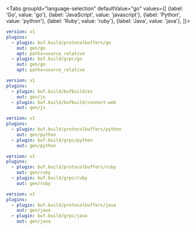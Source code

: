 
<Tabs
groupId="language-selection"
defaultValue="go"
values={[
{label: 'Go', value: 'go'},
{label: 'JavaScript', value: 'javascript'},
{label: 'Python', value: 'python'},
{label: 'Ruby', value: 'ruby'},
{label: 'Java', value: 'java'},
]}>
<TabItem value="go">

```yaml title=buf.gen.yaml
version: v1
plugins:
  - plugin: buf.build/protocolbuffers/go
    out: gen/go
    opt: paths=source_relative
  - plugin: buf.build/grpc/go
    out: gen/go
    opt: paths=source_relative
```

  </TabItem>
  <TabItem value="javascript">

```yaml title=buf.gen.yaml
version: v1
plugins:
  - plugin: buf.build/bufbuild/es
    out: gen/js
  - plugin: buf.build/bufbuild/connect-web
    out: gen/js
```

  </TabItem>
  <TabItem value="python">

```yaml title=buf.gen.yaml
version: v1
plugins:
  - plugin: buf.build/protocolbuffers/python
    out: gen/python
  - plugin: buf.build/grpc/python
    out: gen/python
```

  </TabItem>
  <TabItem value="ruby">

```yaml title=buf.gen.yaml
version: v1
plugins:
  - plugin: buf.build/protocolbuffers/ruby
    out: gen/ruby
  - plugin: buf.build/grpc/ruby
    out: gen/ruby
```

  </TabItem>
  <TabItem value="java">

```yaml title=buf.gen.yaml
version: v1
plugins:
  - plugin: buf.build/protocolbuffers/java
    out: gen/java
  - plugin: buf.build/grpc/java
    out: gen/java
```

  </TabItem>
</Tabs>
